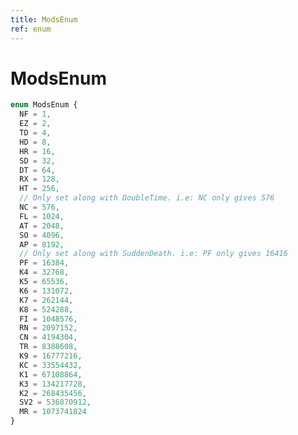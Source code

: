 ```yaml
---
title: ModsEnum
ref: enum
---
```


# ModsEnum

```ts
enum ModsEnum {
  NF = 1,
  EZ = 2,
  TD = 4,
  HD = 8,
  HR = 16,
  SD = 32,
  DT = 64,
  RX = 128,
  HT = 256,
  // Only set along with DoubleTime. i.e: NC only gives 576
  NC = 576,
  FL = 1024,
  AT = 2048,
  SO = 4096,
  AP = 8192,
  // Only set along with SuddenDeath. i.e: PF only gives 16416
  PF = 16384,
  K4 = 32768,
  K5 = 65536,
  K6 = 131072,
  K7 = 262144,
  K8 = 524288,
  FI = 1048576,
  RN = 2097152,
  CN = 4194304,
  TR = 8388608,
  K9 = 16777216,
  KC = 33554432,
  K1 = 67108864,
  K3 = 134217728,
  K2 = 268435456,
  SV2 = 536870912,
  MR = 1073741824
}
```
